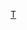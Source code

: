 {{Navbox
| name = 福爾摩斯檔案簿
| title = [[阿瑟·柯南·道爾]]著《[[福爾摩斯檔案簿]]》
| listclass = hlist
| list1 =
*[[顯赫的顧客探案]]
*[[蒼白的士兵探案]]
*[[藍寶石探案]]
*[[三面人形牆探案]]
*[[吸血鬼探案]]
*[[三名同姓之人探案]]
*[[松橋探案]]
*[[匍行者探案]]
*[[狮鬃探案]]
*[[蒙面房客探案]]
*[[老修桑姆莊探案]]
*[[退休顏料商探案]]
| below =
《[[血字的研究]]》 - 《[[四簽名]]》 - 《[[福爾摩斯辦案記|冒險史]] 》- 《[[福爾摩斯回憶錄|回憶錄]]》 - 《[[巴斯克維爾的獵犬]] 》- 《[[福爾摩斯歸來記|歸來記]]》 - 《[[恐怖谷 (福爾摩斯)|恐怖谷]]》 - 《[[最後致意]]》 - 《[[福爾摩斯檔案簿|案件簿]]》
}}
<noinclude>
[[Category:福爾摩斯探案|T]]
</noinclude>